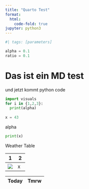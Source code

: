 ```yaml
---
title: "Quarto Test"
format:
  html:
    code-fold: true
jupyter: python3
---
```


```python
#| tags: [parameters]

alpha = 0.1
ratio = 0.1
```

# Das ist ein MD test
und jetzt kommt python code
```python
import visuals
for i in {1,2,3}:
  print(alpha)
  
x = 43

```
alpha

```python
print(x)
```

Weather Table

|1 | 2|
|--|--|
| ![](http://www.clker.com/cliparts/5/3/a/3/1194989210401174033sun01.svg) | x |



|Today|Tmrw| 
|--|--|

